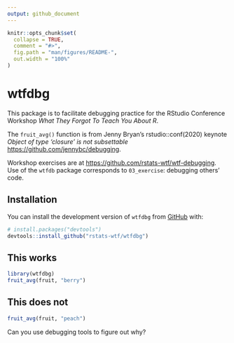 ```yaml
---
output: github_document
---
```


<!-- README.md is generated from README.Rmd. Please edit that file -->

```r
knitr::opts_chunk$set(
  collapse = TRUE,
  comment = "#>",
  fig.path = "man/figures/README-",
  out.width = "100%"
)
```

# wtfdbg

<!-- badges: start -->
<!-- badges: end -->

This package is to facilitate debugging practice for the RStudio Conference 
Workshop _What They Forgot To Teach You About R_.


The `fruit_avg()` function is from Jenny Bryan's rstudio::conf(2020) keynote
_Object of type 'closure' is not subsettable_ <https://github.com/jennybc/debugging>.

Workshop exercises are at <https://github.com/rstats-wtf/wtf-debugging>. Use
of the `wtfdb` package corresponds to `03_exercise`: debugging others' code.

## Installation

You can install the development version of `wtfdbg` from [GitHub](https://github.com/) with:

``` r
# install.packages("devtools")
devtools::install_github("rstats-wtf/wtfdbg")
```

## This works


```r
library(wtfdbg)
fruit_avg(fruit, "berry")
```

## This does not

```r
fruit_avg(fruit, "peach")
```


Can you use debugging tools to figure out why?
